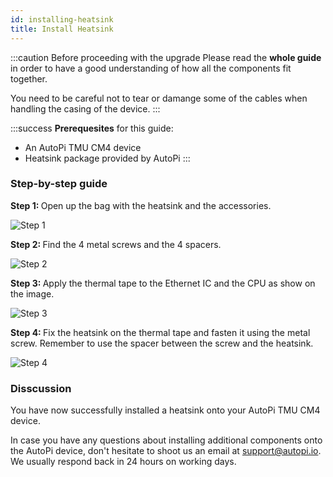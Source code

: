 ```yaml
---
id: installing-heatsink
title: Install Heatsink
---
```



:::caution Before proceeding with the upgrade
Please read the **whole guide** in order to have a good understanding of how all the components fit together.

You need to be careful not to tear or damange some of the cables when handling the casing of the device.
:::

:::success
**Prerequesites** for this guide:
- An AutoPi TMU CM4 device
- Heatsink package provided by AutoPi
:::

### Step-by-step guide

<SideBySide>
	<p>
		<strong>Step 1: </strong>
		Open up the bag with the heatsink and the accessories.
	</p>
	<img alt="Step 1" src={useBaseUrl('/img/hardware/tmu_cm4/heatsink1.jpg')}/>
</SideBySide>
<br/>

<SideBySide>
	<p>
		<strong>Step 2: </strong>
		Find the 4 metal screws and the 4 spacers. 
	</p>
	<img alt="Step 2" src={useBaseUrl('/img/hardware/tmu_cm4/heatsink2.jpg')}/>
</SideBySide>
<br/>

<SideBySide>
	<p>
		<strong>Step 3: </strong>
		Apply the thermal tape to the Ethernet IC and the CPU as show on the image. 
	</p>
	<img alt="Step 3" src={useBaseUrl('/img/hardware/tmu_cm4/heatsink3.jpg')}/>
</SideBySide>
<br/>

<SideBySide>
	<p>
		<strong>Step 4: </strong>
		Fix the heatsink on the thermal tape and fasten it using the metal screw. Remember to use the spacer between the screw and the heatsink. 
	</p>
	<img alt="Step 4" src={useBaseUrl('/img/hardware/tmu_cm4/heatsink4.jpg')}/>
</SideBySide>
<br/>

### Disscussion
<p>
	You have now successfully installed a heatsink onto your AutoPi TMU CM4 device.
</p>

<p>
	In case you have any questions about installing additional components onto the AutoPi device, don't hesitate to
	shoot us an email at <a href="mailto:support@autopi.io">support@autopi.io</a>. We usually respond back in 24 hours
	on working days.
</p>